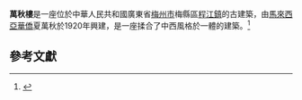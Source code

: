 {{incomplete|time=2021-06-22T04:56:53+00:00}}
{{文物保護單位
| 級別 = 省級
| 省區市 = 廣東省
| 名稱 = 萬秋樓
| 分類 = 古建築
| 時代 = 民國
| 所在 = [[廣東省|廣東省]][[梅州市|梅州市]][[梅縣區|梅縣區]]
}}
'''萬秋樓'''是一座位於中華人民共和國廣東省[[梅州市|梅州市]]梅縣區[[程江鎮|程江鎮]]的古建築，由[[馬來西亞|馬來西亞]][[華僑|華僑]]夏萬秋於1920年興建，是一座揉合了中西風格於一體的建築。<ref>{{cite web |url=http://www.mzwhcyw.cn/index.php?m=content&c=index&a=show&catid=33&id=2556 |title=萬秋樓 |date=2016-11-02|publisher= 梅州文化產業網 }}</ref>

==參考文獻==
{{reflist}}